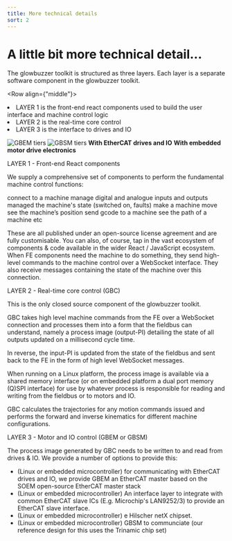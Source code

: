 ```yaml
---
title: More technical details
sort: 2
---
```









# A little bit more technical detail...



The glowbuzzer toolkit is structured as three layers.
Each layer is a separate software component in the glowbuzzer toolkit.

<Row align={"middle"}>
    <Col span={2}/>
    <Col span={22}>
        <li>LAYER 1 is the front-end react components used to build the user interface and machine control logic</li>
        <li>LAYER 2 is the real-time core control</li>
        <li>LAYER 3 is the interface to drives and IO</li>
    </Col>
</Row>


<div style={{margin: '30px'}}>
<Row>
    <Col span={12} ><img src={TiersImage1} alt="GBEM tiers" /></Col>
    <Col span={12} ><img src={TiersImage2} alt="GBSM tiers" /></Col>
</Row>

<Row justify="space-around">
<Col span={6}><b>With EtherCAT drives and IO</b></Col>
<Col span={6}><b>With embedded motor drive electronics</b></Col>
</Row>
</div>



<Divider orientation="left">LAYER 1 - Front-end React components</Divider>

We supply a comprehensive set of components to perform the fundamental machine control functions:

<List bordered>
    <List.Item>connect to a machine</List.Item>
    <List.Item>manage digital and analogue inputs and outputs</List.Item>
    <List.Item>managed the machine's state (switched on, faults)</List.Item>
        <List.Item>make a machine move</List.Item>
            <List.Item>see the machine’s position</List.Item>
                <List.Item>send gcode to a machine</List.Item>
                    <List.Item>see the path of a machine etc</List.Item>
</List>

These are all published under an open-source license agreement and are fully customisable. You can also, of course, tap in the vast ecosystem of components & code available in the wider React / JavaScript ecosystem. When FE components need the machine to do something, they send high-level commands to the machine control over a WebSocket interface. They also receive messages containing the state of the machine over this connection.

<Divider orientation="left">LAYER 2 - Real-time core control (GBC)</Divider>

This is the only closed source component of the glowbuzzer toolkit.

GBC takes high level machine commands from the FE over a WebSocket connection and processes them into a form that the fieldbus can understand, namely a process image (output-PI) detailing the state of all outputs updated on a millisecond cycle time.

In reverse, the input-PI is updated from the state of the fieldbus and sent back to the FE in the form of high level WebSocket messages.

When running on a Linux platform, the process image is available via a shared memory interface (or on embedded platform a dual port memory (Q)SPI interface) for use by whatever process is responsible for reading and writing from the fieldbus or to motors and IO.

GBC calculates the trajectories for any motion commands issued and performs the forward and inverse kinematics for different machine configurations.

<Divider orientation="left">LAYER 3 - Motor and IO control (GBEM or GBSM)</Divider>

The process image generated by GBC needs to be written to and read from drives & IO. We provide a number of options to provide this:

* (Linux or embedded microcontroller) for communicating with EtherCAT drives and IO, we provide GBEM an EtherCAT master based on the SOEM open-source EtherCAT master stack
* (Linux or embedded microcontroller) An interface layer to integrate with common EtherCAT slave ICs (E.g. Microchip's LAN9252/3) to provide an EtherCAT slave interface.
* (Linux or embedded microcontroller) e Hilscher netX chipset.
* (Linux or embedded microcontroller) GBSM to communciate (our reference design for this uses the Trinamic chip set)
